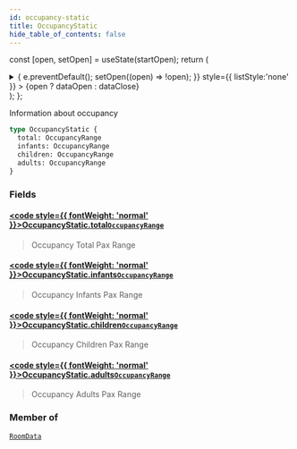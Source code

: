 ```yaml
---
id: occupancy-static
title: OccupancyStatic
hide_table_of_contents: false
---
```






const [open, setOpen] = useState(startOpen);
return (
<details {...(open ? { open: true } : {})} className="details" style={{ border:'none', boxShadow:'none', background:'var(--ifm-background-color)' }}>
<summary
onClick={(e) => {
e.preventDefault();
setOpen((open) => !open);
}}
style={{ listStyle:'none' }} >
{open ? dataOpen : dataClose}
</summary>
{open && children}
</details>
);
};

Information about occupancy

```graphql
type OccupancyStatic {
  total: OccupancyRange
  infants: OccupancyRange
  children: OccupancyRange
  adults: OccupancyRange
}
```

### Fields

#### [<code style={{ fontWeight: 'normal' }}>OccupancyStatic.<b>total</b></code>](#)<Bullet />[`OccupancyRange`](/api/objects/occupancy-range) <Badge class="badge badge--secondary" text="object"/>

> Occupancy Total Pax Range

#### [<code style={{ fontWeight: 'normal' }}>OccupancyStatic.<b>infants</b></code>](#)<Bullet />[`OccupancyRange`](/api/objects/occupancy-range) <Badge class="badge badge--secondary" text="object"/>

> Occupancy Infants Pax Range

#### [<code style={{ fontWeight: 'normal' }}>OccupancyStatic.<b>children</b></code>](#)<Bullet />[`OccupancyRange`](/api/objects/occupancy-range) <Badge class="badge badge--secondary" text="object"/>

> Occupancy Children Pax Range

#### [<code style={{ fontWeight: 'normal' }}>OccupancyStatic.<b>adults</b></code>](#)<Bullet />[`OccupancyRange`](/api/objects/occupancy-range) <Badge class="badge badge--secondary" text="object"/>

> Occupancy Adults Pax Range

### Member of

[`RoomData`](/api/objects/room-data) <Badge class="badge badge--secondary" text="object"/>
